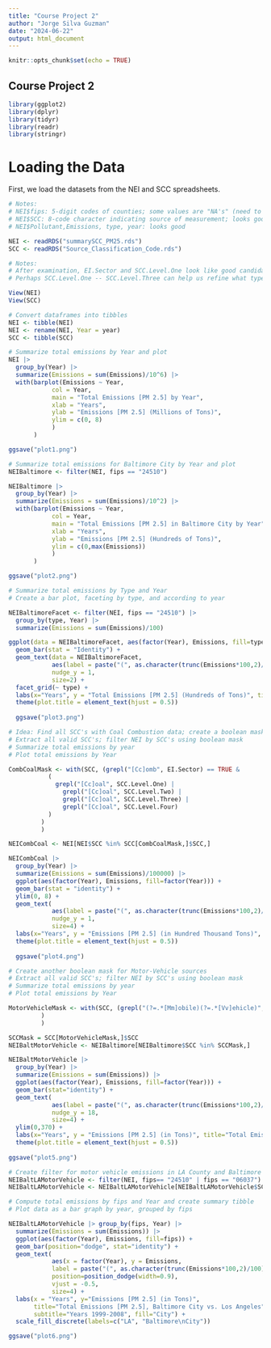```yaml
---
title: "Course Project 2"
author: "Jorge Silva Guzman"
date: "2024-06-22"
output: html_document
---
```


```r
knitr::opts_chunk$set(echo = TRUE)
```

## Course Project 2


```r
library(ggplot2)
library(dplyr)
library(tidyr)
library(readr)
library(stringr)
```

# Loading the Data

First, we load the datasets from the NEI and SCC spreadsheets.

```r
# Notes:
# NEI$fips: 5-digit codes of counties; some values are "NA's" (need to parse); (some counties codes missing)
# NEI$SCC: 8-code character indicating source of measurement; looks good
# NEI$Pollutant,Emissions, type, year: looks good

NEI <- readRDS("summarySCC_PM25.rds")
SCC <- readRDS("Source_Classification_Code.rds")

# Notes:
# After examination, EI.Sector and SCC.Level.One look like good candidates for the description of sources
# Perhaps SCC.Level.One -- SCC.Level.Three can help us refine what type of descriptive data we are looking for

```


```r
View(NEI)
View(SCC)
```



```r
# Convert dataframes into tibbles 
NEI <- tibble(NEI)
NEI <- rename(NEI, Year = year)
SCC <- tibble(SCC)
```


```r
# Summarize total emissions by Year and plot
NEI |>
  group_by(Year) |>
  summarize(Emissions = sum(Emissions)/10^6) |>
  with(barplot(Emissions ~ Year,
            col = Year,
            main = "Total Emissions [PM 2.5] by Year",
            xlab = "Years",
            ylab = "Emissions [PM 2.5] (Millions of Tons)",
            ylim = c(0, 8)
            )
       )

ggsave("plot1.png")
```

```r

# Summarize total emissions for Baltimore City by Year and plot
NEIBaltimore <- filter(NEI, fips == "24510")

NEIBaltimore |>
  group_by(Year) |>
  summarize(Emissions = sum(Emissions)/10^2) |>
  with(barplot(Emissions ~ Year,
            col = Year,
            main = "Total Emissions [PM 2.5] in Baltimore City by Year",
            xlab = "Years",
            ylab = "Emissions [PM 2.5] (Hundreds of Tons)",
            ylim = c(0,max(Emissions))
            )
       )

ggsave("plot2.png")
```

```r
# Summarize total emissions by Type and Year
# Create a bar plot, faceting by type, and according to year

NEIBaltimoreFacet <- filter(NEI, fips == "24510") |>
  group_by(type, Year) |>
  summarize(Emissions = sum(Emissions)/100) 

ggplot(data = NEIBaltimoreFacet, aes(factor(Year), Emissions, fill=type)) + 
  geom_bar(stat = "Identity") +
  geom_text(data = NEIBaltimoreFacet, 
            aes(label = paste("(", as.character(trunc(Emissions*100,2)/100), ")", sep="")),
            nudge_y = 1,
            size=2) +
  facet_grid(~ type) +
  labs(x="Years", y = "Total Emissions [PM 2.5] (Hundreds of Tons)", title="Total Emissions [PM 2.5] in Baltimore City from 1999-2008", subtitle="Arranged by Type", fill = "Type")
  theme(plot.title = element_text(hjust = 0.5))
  
  ggsave("plot3.png")
```

```r
# Idea: Find all SCC's with Coal Combustion data; create a boolean mask for coal-combustion sources
# Extract all valid SCC's; filter NEI by SCC's using boolean mask
# Summarize total emissions by year
# Plot total emissions by Year

CombCoalMask <- with(SCC, (grepl("[Cc]omb", EI.Sector) == TRUE &
           (
             grepl("[Cc]oal", SCC.Level.One) |
               grepl("[Cc]oal", SCC.Level.Two) |
               grepl("[Cc]oal", SCC.Level.Three) |
               grepl("[Cc]oal", SCC.Level.Four)
           )
         )
         )

NEICombCoal <- NEI[NEI$SCC %in% SCC[CombCoalMask,]$SCC,]

NEICombCoal |> 
  group_by(Year) |>
  summarize(Emissions = sum(Emissions)/100000) |>
  ggplot(aes(factor(Year), Emissions, fill=factor(Year))) +
  geom_bar(stat = "identity") +
  ylim(0, 8) +
  geom_text(
            aes(label = paste("(", as.character(trunc(Emissions*100,2)/100), ")", sep="")),
            nudge_y = 1,
            size=4) +
  labs(x="Years", y = "Emissions [PM 2.5] (in Hundred Thousand Tons)", title="Total Emissions [PM 2.5] from Coal-Combustion Sources in the US", subtitle="Years 1999-2008", fill = "Year")
  theme(plot.title = element_text(hjust = 0.5))
  
  ggsave("plot4.png")
```

```r

# Create another boolean mask for Motor-Vehicle sources
# Extract all valid SCC's; filter NEI by SCC's using boolean mask
# Summarize total emissions by year
# Plot total emissions by Year

MotorVehicleMask <- with(SCC, (grepl("(?=.*[Mm]obile)(?=.*[Vv]ehicle)", EI.Sector, perl=TRUE) 
         )
         )

SCCMask = SCC[MotorVehicleMask,]$SCC
NEIBaltMotorVehicle <- NEIBaltimore[NEIBaltimore$SCC %in% SCCMask,]

NEIBaltMotorVehicle |>
  group_by(Year) |>
  summarize(Emissions = sum(Emissions)) |>
  ggplot(aes(factor(Year), Emissions, fill=factor(Year))) +
  geom_bar(stat="identity") +
  geom_text(
            aes(label = paste("(", as.character(trunc(Emissions*100,2)/100), ")", sep="")),
            nudge_y = 18,
            size=4) +
  ylim(0,370) +
  labs(x="Years", y = "Emissions [PM 2.5] (in Tons)", title="Total Emissions [PM 2.5] from Motor-Vehicle Sources in Baltimore City", subtitle="Years 1999-2008", fill = "Year") +
  theme(plot.title = element_text(hjust = 0.5))
  
ggsave("plot5.png")
```

```r
# Create filter for motor vehicle emissions in LA County and Baltimore City
NEIBaltLAMotorVehicle <- filter(NEI, fips== "24510" | fips == "06037") 
NEIBaltLAMotorVehicle <- NEIBaltLAMotorVehicle[NEIBaltLAMotorVehicle$SCC %in% SCCMask,]

# Compute total emissions by fips and Year and create summary tibble
# Plot data as a bar graph by year, grouped by fips

NEIBaltLAMotorVehicle |> group_by(fips, Year) |>
  summarize(Emissions = sum(Emissions)) |>
  ggplot(aes(factor(Year), Emissions, fill=fips)) +
  geom_bar(position="dodge", stat="identity") +
  geom_text(
            aes(x = factor(Year), y = Emissions,
            label = paste("(", as.character(trunc(Emissions*100,2)/100), ")", sep="")),
            position=position_dodge(width=0.9),
            vjust = -0.5,
            size=4) +
  labs(x = "Years", y="Emissions [PM 2.5] (in Tons)", 
       title="Total Emissions [PM 2.5], Baltimore City vs. Los Angeles", 
       subtitle="Years 1999-2008", fill="City") +
  scale_fill_discrete(labels=c("LA", "Baltimore\nCity"))

ggsave("plot6.png")
```


